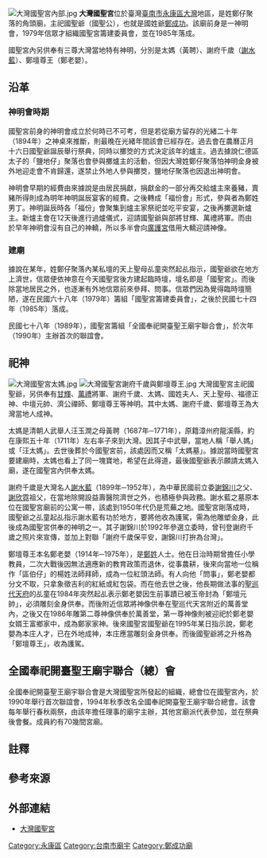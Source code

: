 {{coord|23.00928|120.26952|display=title}}
{{東亞廟宇
| name = 大灣國聖宮
| img = File:大灣國聖宮.jpg
| img_capt = 
| image_width = 250px
| location = {{ROC-TWN}}[[臺南市|臺南市]][[永康區|永康區]]北灣里大同街100號
| god = 國聖爺
| type = 角頭廟
| struct =  
| open_year =
| cere_date = 
| people = 
| cultural_collection =
|}}
[[File:大灣國聖宮內部.jpg|thumb]]
'''大灣國聖宮'''位於臺灣[[臺南市|臺南市]][[永康區|永康區]][[大灣_(臺南市永康區)|大灣]]地區，是姓鄭仔聚落的角頭廟，主祀國聖爺（國聖公），也就是國姓爺[[鄭成功|鄭成功]]{{r|戴}}{{r|祀神故事}}。該廟前身是一神明會，1979年信眾才組織國聖宮籌建委員會，並在1985年落成{{r|戴}}。

國聖宮內另供奉有三尊大灣當地特有神明，分別是太媽（黃聘）、謝府千歲（[[謝水藍|謝水藍]]）、鄭壇尊王（鄭老嬰）{{r|蔡}}。

== 沿革 ==
=== 神明會時期 ===
國聖宮前身的神明會成立於何時已不可考{{NoteTag|有一說國聖宮的國聖爺是1894年從臺南[[延平郡王祠|延平郡王祠]]分香而來{{r|戴}}。另有一說神像是當年鄭成功去世後，民間雕刻1大6小共7尊神像祭祀，最大者原本供奉在「王城」（熱蘭遮城），後來輾轉到了[[安平開臺天后宮|安平開臺天后宮]]內{{r|戴}}。6尊小神像則由鄭氏族人供奉，國聖宮的神像即是其中1尊{{r|戴}}。}}，但是若從廟方留存的光緒二十年（1894年）之神桌{{NoteTag|該神桌是神明會時期隨著神像一起安置在爐主家，用以供奉神像與擺放祭品用{{r|戴}}。}}來推斷，則最晚在光緒年間該會已經存在{{r|戴}}。過去會在農曆正月十六日國聖爺誕辰{{NoteTag|鄭成功之誕辰為七月十四，但臺灣民間有將正月十六視為其誕辰並舉行祭典之俗{{r|戴}}。}}舉行祭典，同時以擲筊的方式決定該年的爐主{{r|戴}}。過去據說仁德區太子的「鹽地仔」聚落也會參與擲爐主的活動，但因大灣姓鄭仔聚落怕神明金身被外地迎走會不肯歸還，遂禁止外地人參與擲筊，鹽地仔聚落也因退出神明會{{r|戴}}。

神明會早期的經費由來據說是由居民捐獻，捐獻金的一部分再交給爐主來養豬，賣豬所得則成為明年神明誕辰宴客的經費{{r|戴}}。之後轉成「福份會」形式，參與者為鄭姓男丁{{r|戴}}。神明誕辰時各「福份」會聚集到爐主家祭祀並吃平安宴，之後再擲選新爐主{{r|戴}}。新爐主會在12天後進行過爐儀式，迎請國聖爺與部將甘輝、萬禮將軍{{r|戴}}。而由於早年神明會沒有自己的神轎，所以多半會向[[大灣廣護宮|廣護宮]]借用大轎迎請神像{{r|戴}}。

=== 建廟 ===
據說在某年，姓鄭仔聚落內某私壇的天上聖母乩童突然起乩指示，國聖爺欲在地方上濟世，信眾便依神意在今天國聖宮後方建起臨時壇，壇名即是「國聖宮」{{r|戴}}。而後除當地居民之外，也逐漸有外地信眾前來參拜、問事{{r|戴}}。信眾們因為覺得臨時壇簡陋，遂在民國六十八年（1979年）籌組「國聖宮籌建委員會」，之後於民國七十四年（1985年）落成{{r|戴}}。

民國七十八年（1989年），國聖宮籌組「全國奉祀開臺聖王廟宇聯合會」，於次年（1990年）主辦首次的聯誼會{{r|戴}}。

== 祀神 ==
[[File:大灣國聖宮太媽.jpg|thumb]]
[[File:大灣國聖宮謝府千歲與鄭壇尊王.jpg|thumb]]
大灣國聖宮主祀國聖爺，另供奉有[[甘輝|甘輝]]、[[萬禮|萬禮]]將軍、謝府千歲、太媽、國姓夫人、天上聖母、福德正神、中壇元帥、濟公禪師、鄭壇尊王等神明{{r|戴}}。其中太媽、謝府千歲、鄭壇尊王為大灣當地人成神{{r|戴}}。

太媽是清朝人武舉人汪玉潤之母黃聘（1687年─1771年），原籍漳州府龍溪縣，約在康熙五十年（1711年）左右率子來到大灣{{r|戴}}。因其子中武舉，當地人稱「舉人媽」或「汪太媽」{{r|蔡}}{{r|戴}}。去世後葬於今國聖宮前，該處因而又稱「太媽墓」{{r|戴}}。據說當時國聖宮要建廟時，太媽也看上了同一塊寶地，希望在此得道，最後國聖爺表示願請太媽入廟，遂在國聖宮內供奉太媽{{r|蔡}}{{r|戴}}。

謝府千歲是大灣名人[[謝水藍|謝水藍]]（1899年─1952年），為中華民國前立委[[謝錦川|謝錦川]]之父、[[謝欣霓|謝欣霓]]祖父，在當地除開設益壽醫院濟世之外，也積極參與政務{{r|祀神故事}}{{r|戴}}。謝水藍之墓原本位在國聖宮廟前的公寓一帶，該處到1950年代仍是荒蕪之地{{r|祀神故事}}{{r|戴}}。國聖宮剛落成時，國聖爺之乩童起乩指示謝水藍有功於地方，要將他收為護駕，需為他雕塑金身，此後成為國聖宮供奉的神明之一{{r|祀神故事}}{{r|蔡}}{{r|戴}}。其子謝錦川於1992年參選立委時，曾刊登謝府千歲之照片來宣傳，並加上對聯「謝府千歲保平安，謝錦川打拚為台灣」{{r|祀神故事}}。

鄭壇尊王本名鄭老嬰（1914年─1975年），是[[鄭姓|鄭姓]]人士{{r|祀神故事}}{{r|蔡}}{{r|戴}}。他在日治時期曾擔任小學教員，二次大戰後因無法適應新的教育政策而退休，從事農耕，後來向當地一位稱作「區伯仔」的楊姓法師拜師，成為一位紅頭法師{{r|祀神故事}}{{r|蔡}}。有人向他「問事」，鄭老嬰都分文不取，只拿象徵吉利的紅紙或紅包袋{{r|祀神故事}}{{r|蔡}}。而在他去世之後，他長期做法事的[[聖巡代天府|聖巡代天府]]的乩童在1984年突然起乩表示鄭老嬰因生前事蹟已被玉帝封為「鄭壇元帥」，必須雕刻金身供奉{{r|祀神故事}}。而後附近信眾將神像供奉在聖巡代天宮附近的萬善堂內，之後又在1986年雕第二尊神像供奉於萬善堂，第一尊神像則被迎祀於鄭老嬰女婿王富鄉家中，成為鄭家家神{{r|祀神故事}}。後來國聖宮國聖爺在1995年某日指示說，鄭老嬰為本庄人才，已在外地成神，本庄應當雕刻金身供奉{{r|祀神故事}}。而後國聖爺將之升格為「鄭壇尊王」，收為護駕{{r|祀神故事}}。

== 全國奉祀開臺聖王廟宇聯合（總）會 ==
全國奉祀開臺聖王廟宇聯合會是大灣國聖宮所發起的組織，總會位在國聖宮內，於1990年舉行首次聯誼會，1994年秋季改名全國奉祀開臺聖王廟宇聯合總會{{r|戴}}。該會每年舉行春秋兩祭，由該年擔任理事的廟宇主辦，其他宮廟派代表參加，並在祭典後會餐{{r|戴}}。成員約有70幾間宮廟{{r|戴}}。

== 註釋 ==
{{NoteFoot}}

== 參考來源 ==
{{reflist|refs=
<ref name="戴">{{cite book|author=戴文鋒 |title=《永康的歷史遺跡與民間信仰文化》 |publisher=臺南縣永康市公所 |isbn=978-986-02-5530-0 |date=2010-12 |pages=頁100─111、161─175}}</ref>
<ref name="祀神故事">{{cite book|author=黄文博 |title=《南瀛祀神故事誌》|publisher=臺南縣政府 |isbn=978-986-01-7700-8 |date=2009-03 |pages=頁285─293 }}</ref>
<ref name="蔡">{{cite book|url=http://handle.ncl.edu.tw/11296/ndltd/63966618233698960619 |author=蔡欣靜 |title=〈大灣地區市街的發展與變遷〉 |publisher= 國立臺南大學 |date=2014-07 |pages=頁212、213}}</ref>
}}

== 外部連結 ==
*[https://web.archive.org/web/20160807111551/http://www.guqsheng-temple.com.tw/index.php 大灣國聖宮]

[[Category:永康區|Category:永康區]]
[[Category:台南市廟宇|Category:台南市廟宇]]
[[Category:鄭成功廟|Category:鄭成功廟]]